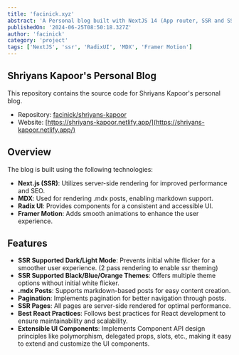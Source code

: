 ```yaml
---
title: 'facinick.xyz'
abstract: 'A Personal blog built with NextJS 14 (App router, SSR and SSG), RadixUI, MDX supporting features like server side code syntax highlighting, Motion-Framer.'
publishedOn: '2024-06-25T08:50:18.327Z'
author: 'facinick'
category: 'project'
tags: ['NextJS', 'ssr', 'RadixUI', 'MDX', 'Framer Motion']
---
```


## Shriyans Kapoor's Personal Blog

This repository contains the source code for Shriyans Kapoor's personal blog.

- Repository: [facinick/shriyans-kapoor](https://github.com/facinick/shriyans-kapoor.git)
- Website: [https://shriyans-kapoor.netlify.app/](https://shriyans-kapoor.netlify.app/)

## Overview

The blog is built using the following technologies:

- **Next.js (SSR)**: Utilizes server-side rendering for improved performance and SEO.
- **MDX**: Used for rendering .mdx posts, enabling markdown support.
- **Radix UI**: Provides components for a consistent and accessible UI.
- **Framer Motion**: Adds smooth animations to enhance the user experience.

## Features

- **SSR Supported Dark/Light Mode**: Prevents initial white flicker for a smoother user experience. (2 pass rendering to enable ssr theming)
- **SSR Supported Black/Blue/Orange Themes**: Offers multiple theme options without initial white flicker.
- **.mdx Posts**: Supports markdown-based posts for easy content creation.
- **Pagination**: Implements pagination for better navigation through posts.
- **SSR Pages**: All pages are server-side rendered for optimal performance.
- **Best React Practices**: Follows best practices for React development to ensure maintainability and scalability.
- **Extensible UI Components**: Implements Component API design principles like polymorphism, delegated props, slots, etc., making it easy to extend and customize the UI components.
